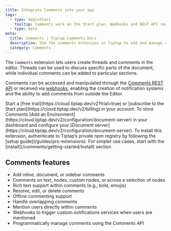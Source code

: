 ```yaml
---
title: Integrate Comments into your app
tags:
  - type: beginStart
    tooltip: Comments work on the Start plan. Webhooks and REST API require the Team plan.
  - type: beta
meta:
  title: Comments | Tiptap Comments Docs
  description: Use the comments extension in Tiptap to add and manage comments in your Editor or via the REST API or Webhooks. More in the docs!
  category: Comments
---
```



The `Comments` extension lets users create threads and comments in the editor. Threads can be used to discuss specific parts of the document, while individual comments can be added to particular sections.

Comments can be accessed and manipulated through the [Comments REST API](/comments/integrate/rest-api) or received via [webhooks](/comments/integrate/webhook), enabling the creation of notification systems and the ability to add comments from outside the Editor.

<Requirements>
    <RequirementItem label="1. Activate trial or subscribe">
        Start a [free trial](https://cloud.tiptap.dev/v2?trial=true) or [subscribe to the Start plan](https://cloud.tiptap.dev/v2/billing) in your account.
    </RequirementItem>
    <RequirementItem label="2. Start Document server">
        To store Comments [Add an Environment](https://cloud.tiptap.dev/v2/configuration/document-server) in your dashboard and configure your [Document server](https://cloud.tiptap.dev/v2/configuration/document-server).
    </RequirementItem>
    <RequirementItem label="3. Install from private registry">
        To install this extension, authenticate to Tiptap’s private npm registry by following the [setup guide](/guides/pro-extensions).
    </RequirementItem>
</Requirements>

<CodeDemo isPro path="/Extensions/Comments?inline=false&hideSource=false" />
For simpler use cases, start with the [install](/comments/getting-started/install) section.

## Comments features

- Add inline, document, or sidebar comments
- Comments on text, nodes, custom nodes, or across a selection of nodes
- Rich text support within comments (e.g., bold, emojis)
- Resolve, edit, or delete comments
- Offline commenting support
- Handle overlapping comments
- Mention users directly within comments
- Webhooks to  trigger custom notifications services when users are mentioned
- Programmatically manage comments using the Comments API
